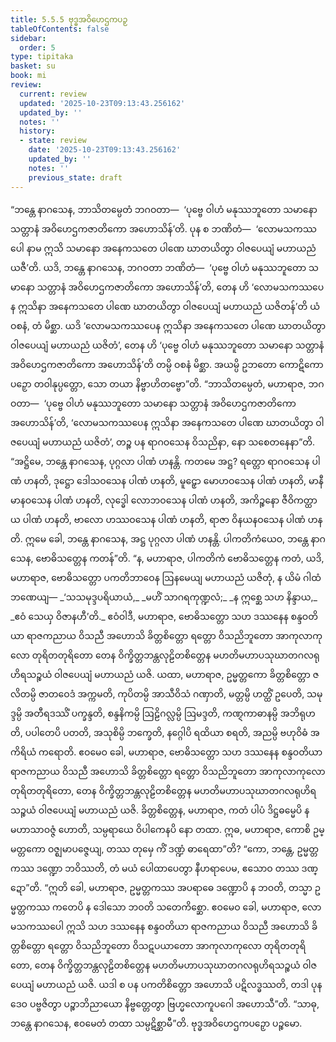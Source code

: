 ```yaml
---
title: 5.5.5 ဗုဒ္ဓအဝိဟေဌကပဉှ
tableOfContents: false
sidebar:
  order: 5
type: tipitaka
basket: su
book: mi
review:
  current: review
  updated: '2025-10-23T09:13:43.256162'
  updated_by: ''
  notes: ''
  history:
  - state: review
    date: '2025-10-23T09:13:43.256162'
    updated_by: ''
    notes: ''
    previous_state: draft
---
```



<ReviewStatus review={frontmatter.review} showDetails={true} />

<HypothesisAnnotation frontmatter={frontmatter} />

<DynamicBreadcrumb />

<Division number="164" book="mi" e="ch" v="28">

<Paragraph number="976" book="mi">
“ဘန္တေ နာဂသေန, ဘာသိတမ္ပေတံ ဘဂဝတာ—  ‘ပုဗ္ဗေ ဝါဟံ မနုဿဘူတော သမာနော သတ္တာနံ အဝိဟေဌကဇာတိကော အဟောသိန်’တိ. ပုန စ ဘဏိတံ—  ‘လောမသကဿပေါ နာမ ဣသိ သမာနော အနေကသတေ ပါဏေ ဃာတယိတွာ ဝါဇပေယျံ မဟာယညံ ယဇီ’တိ. ယဒိ, ဘန္တေ နာဂသေန, ဘဂဝတာ ဘဏိတံ—  ‘ပုဗ္ဗေ ဝါဟံ မနုဿဘူတော သမာနော သတ္တာနံ အဝိဟေဌကဇာတိကော အဟောသိန်’တိ, တေန ဟိ ‘လောမသကဿပေန ဣသိနာ အနေကသတေ ပါဏေ ဃာတယိတွာ ဝါဇပေယျံ မဟာယညံ ယဇိတန်’တိ ယံ ဝစနံ, တံ မိစ္ဆာ. ယဒိ ‘လောမသကဿပေန ဣသိနာ အနေကသတေ ပါဏေ ဃာတယိတွာ ဝါဇပေယျံ မဟာယညံ ယဇိတံ’, တေန ဟိ ‘ပုဗ္ဗေ ဝါဟံ မနုဿဘူတော သမာနော သတ္တာနံ အဝိဟေဌကဇာတိကော အဟောသိန်’တိ တမ္ပိ ဝစနံ မိစ္ဆာ. အယမ္ပိ ဥဘတော ကောဋိကော ပဉှော တဝါနုပ္ပတ္တော, သော တယာ နိဗ္ဗာဟိတဗ္ဗော”တိ.
</Paragraph>

<Paragraph number="977" book="mi">
“ဘာသိတမ္ပေတံ, မဟာရာဇ, ဘဂဝတာ—  ‘ပုဗ္ဗေ ဝါဟံ မနုဿဘူတော သမာနော သတ္တာနံ အဝိဟေဌကဇာတိကော အဟောသိန်’တိ, ‘လောမသကဿပေန ဣသိနာ အနေကသတေ ပါဏေ ဃာတယိတွာ ဝါဇပေယျံ မဟာယညံ ယဇိတံ’, တဉ္စ ပန ရာဂဝသေန ဝိသညိနာ, နော သစေတနေနာ”တိ.
</Paragraph>

<Paragraph number="978" book="mi">
“အဋ္ဌိမေ, ဘန္တေ နာဂသေန, ပုဂ္ဂလာ ပါဏံ ဟနန္တိ. ကတမေ အဋ္ဌ? ရတ္တော ရာဂဝသေန ပါဏံ ဟနတိ, ဒုဋ္ဌော ဒေါသဝသေန ပါဏံ ဟနတိ, မူဠှော မောဟဝသေန ပါဏံ ဟနတိ, မာနီ မာနဝသေန ပါဏံ ဟနတိ, လုဒ္ဓေါ လောဘဝသေန ပါဏံ ဟနတိ, အကိဉ္စနော ဇီဝိကတ္ထာယ ပါဏံ ဟနတိ, ဗာလော ဟဿဝသေန ပါဏံ ဟနတိ, ရာဇာ ဝိနယနဝသေန ပါဏံ ဟနတိ. ဣမေ ခေါ, ဘန္တေ နာဂသေန, အဋ္ဌ ပုဂ္ဂလာ ပါဏံ ဟနန္တိ. ပါကတိကံယေဝ, ဘန္တေ နာဂသေန, ဗောဓိသတ္တေန ကတန်”တိ. “န, မဟာရာဇ, ပါကတိကံ ဗောဓိသတ္တေန ကတံ, ယဒိ, မဟာရာဇ, ဗောဓိသတ္တော ပကတိဘာဝေန ဩနမေယျ မဟာယညံ ယဇိတုံ, န ယိမံ ဂါထံ ဘဏေယျ—
</Paragraph>

<Paragraph number="979" type="verses" book="mi">
_‘သသမုဒ္ဒပရိယာယံ,_  
_မဟိံ သာဂရကုဏ္ဍလံ;_  
_န ဣစ္ဆေ သဟ နိန္ဒာယ,_  
_ဧဝံ သေယှ ဝိဇာနဟီ’တိ._  

</Paragraph>

<Paragraph number="980" book="mi">
ဧဝံဝါဒီ, မဟာရာဇ, ဗောဓိသတ္တော သဟ ဒဿနေန စန္ဒဝတိယာ ရာဇကညာယ ဝိသညီ အဟောသိ ခိတ္တစိတ္တော ရတ္တော ဝိသညိဘူတော အာကုလာကုလော တုရိတတုရိတော တေန ဝိက္ခိတ္တဘန္တလုဠိတစိတ္တေန မဟတိမဟာပသုဃာတဂလရုဟိရသဉ္စယံ ဝါဇပေယျံ မဟာယညံ ယဇိ.
</Paragraph>

<Paragraph number="981" book="mi">
ယထာ, မဟာရာဇ, ဥမ္မတ္တကော ခိတ္တစိတ္တော ဇလိတမ္ပိ ဇာတဝေဒံ အက္ကမတိ, ကုပိတမ္ပိ အာသီဝိသံ ဂဏှာတိ, မတ္တမ္ပိ ဟတ္ထိံ ဥပေတိ, သမုဒ္ဒမ္ပိ အတီရဒဿိံ ပက္ခန္ဒတိ, စန္ဒနိကမ္ပိ ဩဠိဂလ္လမ္ပိ ဩမဒ္ဒတိ, ကဏ္ဋကာဓာနမ္ပိ အဘိရုဟတိ, ပပါတေပိ ပတတိ, အသုစိမ္ပိ ဘက္ခေတိ, နဂ္ဂေါပိ ရထိယာ စရတိ, အညမ္ပိ ဗဟုဝိဓံ အကိရိယံ ကရောတိ. ဧဝမေဝ ခေါ, မဟာရာဇ, ဗောဓိသတ္တော သဟ ဒဿနေန စန္ဒဝတိယာ ရာဇကညာယ ဝိသညီ အဟောသိ ခိတ္တစိတ္တော ရတ္တော ဝိသညိဘူတော အာကုလာကုလော တုရိတတုရိတော, တေန ဝိက္ခိတ္တဘန္တလုဠိတစိတ္တေန မဟတိမဟာပသုဃာတဂလရုဟိရသဉ္စယံ ဝါဇပေယျံ မဟာယညံ ယဇိ.
</Paragraph>

<Paragraph number="982" book="mi">
ခိတ္တစိတ္တေန, မဟာရာဇ, ကတံ ပါပံ ဒိဋ္ဌဓမ္မေပိ န မဟာသာဝဇ္ဇံ ဟောတိ, သမ္ပရာယေ ဝိပါကေနပိ နော တထာ. ဣဓ, မဟာရာဇ, ကောစိ ဥမ္မတ္တကော ဝဇ္ဈမာပဇ္ဇေယျ, တဿ တုမှေ ကိံ ဒဏ္ဍံ ဓာရေထာ”တိ? “ကော, ဘန္တေ, ဥမ္မတ္တကဿ ဒဏ္ဍော ဘဝိဿတိ, တံ မယံ ပေါထာပေတွာ နီဟရာပေမ, ဧသောဝ တဿ ဒဏ္ဍော”တိ. “ဣတိ ခေါ, မဟာရာဇ, ဥမ္မတ္တကဿ အပရာဓေ ဒဏ္ဍောပိ န ဘဝတိ, တသ္မာ ဥမ္မတ္တကဿ ကတေပိ န ဒေါသော ဘဝတိ သတေကိစ္ဆော. ဧဝမေဝ ခေါ, မဟာရာဇ, လောမသကဿပေါ ဣသိ သဟ ဒဿနေန စန္ဒဝတိယာ ရာဇကညာယ ဝိသညီ အဟောသိ ခိတ္တစိတ္တော ရတ္တော ဝိသညိဘူတော ဝိသဋပယာတော အာကုလာကုလော တုရိတတုရိတော, တေန ဝိက္ခိတ္တဘန္တလုဠိတစိတ္တေန မဟတိမဟာပသုဃာတဂလရုဟိရသဉ္စယံ ဝါဇပေယျံ မဟာယညံ ယဇိ. ယဒါ စ ပန ပကတိစိတ္တော အဟောသိ ပဋိလဒ္ဓဿတိ, တဒါ ပုနဒေဝ ပဗ္ဗဇိတွာ ပဉ္စာဘိညာယော နိဗ္ဗတ္တေတွာ ဗြဟ္မလောကူပဂေါ အဟောသီ”တိ. “သာဓု, ဘန္တေ နာဂသေန, ဧဝမေတံ တထာ သမ္ပဋိစ္ဆာမီ”တိ.

</Paragraph>
</Division>

<Paragraph number="983" type="center" book="mi">
ဗုဒ္ဓအဝိဟေဌကပဉှော ပဉ္စမော.
</Paragraph>